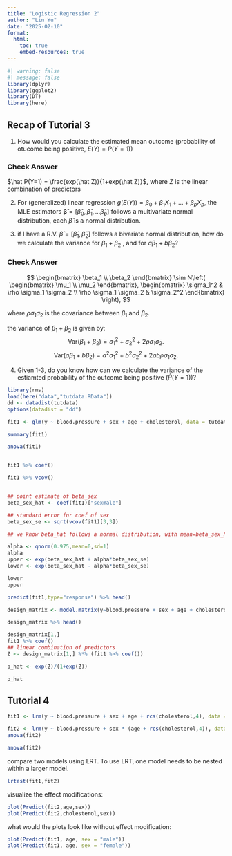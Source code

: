 ```yaml
---
title: "Logistic Regression 2"
author: "Lin Yu"
date: "2025-02-10"
format: 
  html: 
    toc: true
    embed-resources: true
---
```


```r
#| warning: false
#| message: false
library(dplyr)
library(ggplot2)
library(DT)
library(here)
```

## Recap of Tutorial 3


1. How would you calculate the estimated mean outcome (probability of otucome being positive, $E(Y) = P(Y=1)$)

:::{.callout-note collapse="true"}
### Check Answer
$\hat P(Y=1) = \frac{exp(\hat Z)}{1+exp(\hat Z)}$, where $Z$ is the linear combination of predictors
::: 

2. For (generalized) linear regression $g(E(Y)) = \beta_0 + \beta_1 X_1 +\ldots + \beta_p X_p$, the MLE estimators $\boldsymbol{\hat \beta} = [ \hat\beta_0, \hat \beta_1,\ldots \hat \beta_p]$ follows a multivariate normal distribution, each $\hat \beta$ is a normal distribution.

3. if I have a R.V. $\hat \beta = [\hat \beta_1, \hat \beta_2]$ follows a bivariate normal distribution, how do we calculate the variance for $\beta_1+\beta_2$ , and for $a \beta_1 + b\beta_2$?

:::{.callout-note collapse="true"}
### Check Answer
$$
\begin{bmatrix} \beta_1 \\ \beta_2 \end{bmatrix} \sim N\left( \begin{bmatrix} \mu_1 \\ \mu_2 \end{bmatrix}, \begin{bmatrix} \sigma_1^2 & \rho \sigma_1 \sigma_2 \\ \rho \sigma_1 \sigma_2 & \sigma_2^2 \end{bmatrix} \right),
$$

where $\rho \sigma_1 \sigma_2$ is the covariance between $\beta_1$ and $\beta_2$. 

the variance of $\beta_1 + \beta_2$ is given by:
$$
\text{Var}(\beta_1 + \beta_2) = \sigma_1^2 + \sigma_2^2 + 2\rho \sigma_1 \sigma_2.
$$
$$
\text{Var}(a\beta_1 + b\beta_2) = a^2\sigma_1^2 + b^2\sigma_2^2 + 2ab\rho \sigma_1 \sigma_2.
$$
:::

4. Given 1-3, do you know how can we calculate the variance of the estiamted probability of the outcome being positive ($\hat P(Y=1)$)?

```r
library(rms)
load(here("data","tutdata.RData"))
dd <- datadist(tutdata)
options(datadist = "dd")

fit1 <- glm(y ~ blood.pressure + sex + age + cholesterol, data = tutdata,family = binomial("logit"))

summary(fit1)

anova(fit1)


fit1 %>% coef()

fit1 %>% vcov()


## point estimate of beta_sex
beta_sex_hat <- coef(fit1)["sexmale"]

## standard error for coef of sex
beta_sex_se <- sqrt(vcov(fit1)[3,3])

## we know beta_hat follows a normal distribution, with mean=beta_sex_hat, 

alpha <- qnorm(0.975,mean=0,sd=1)
alpha
upper <- exp(beta_sex_hat + alpha*beta_sex_se)
lower <- exp(beta_sex_hat - alpha*beta_sex_se)

lower 
upper 

predict(fit1,type="response") %>% head()

design_matrix <- model.matrix(y~blood.pressure + sex + age + cholesterol, data=tutdata)

design_matrix %>% head()

design_matrix[1,]
fit1 %>% coef()
## linear combination of predictors
Z <- design_matrix[1,] %*% (fit1 %>% coef())

p_hat <- exp(Z)/(1+exp(Z))

p_hat

```

## Tutorial 4

```r
fit1 <- lrm(y ~ blood.pressure + sex + age + rcs(cholesterol,4), data = tutdata)
```

```r
fit2 <- lrm(y ~ blood.pressure + sex * (age + rcs(cholesterol,4)), data = tutdata)
anova(fit2)

anova(fit2)
```





compare two models using LRT. To use LRT, one model needs to be nested within a larger model.

```r
lrtest(fit1,fit2)
```

visualize the effect modifications:
```r
plot(Predict(fit2,age,sex))
plot(Predict(fit2,cholesterol,sex))
```


what would the plots look like without effect modification:

```r
plot(Predict(fit1, age, sex = "male"))
plot(Predict(fit1, age, sex = "female"))
```
